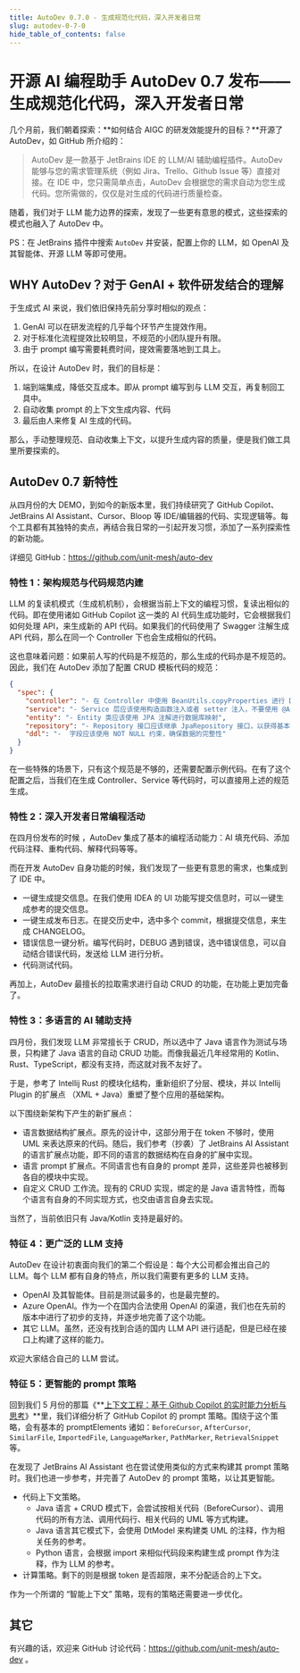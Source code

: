 ```yaml
---
title: AutoDev 0.7.0 - 生成规范化代码，深入开发者日常
slug: autodev-0-7-0
hide_table_of_contents: false
---
```


# 开源 AI 编程助手 AutoDev 0.7 发布—— 生成规范化代码，深入开发者日常

几个月前，我们朝着探索：**如何结合 AIGC 的研发效能提升的目标？**开源了 AutoDev，如 GitHub 所介绍的：

> AutoDev 是一款基于 JetBrains IDE 的 LLM/AI 辅助编程插件。AutoDev 能够与您的需求管理系统（例如 Jira、Trello、Github Issue 等）直接对接。在 IDE 中，您只需简单点击，AutoDev 会根据您的需求自动为您生成代码。您所需做的，仅仅是对生成的代码进行质量检查。

随着，我们对于 LLM 能力边界的探索，发现了一些更有意思的模式，这些探索的模式也融入了 AutoDev 中。

PS：在 JetBrains 插件中搜索 `AutoDev` 并安装，配置上你的 LLM，如 OpenAI 及其智能体、开源 LLM 等即可使用。

## WHY AutoDev？对于 GenAI + 软件研发结合的理解

于生成式 AI 来说，我们依旧保持先前分享时相似的观点：

1. GenAI 可以在研发流程的几乎每个环节产生提效作用。
2. 对于标准化流程提效比较明显，不规范的小团队提升有限。
3. 由于  prompt 编写需要耗费时间，提效需要落地到工具上。

所以，在设计 AutoDev 时，我们的目标是：

1. 端到端集成，降低交互成本。即从 prompt 编写到与 LLM 交互，再复制回工具中。
2. 自动收集 prompt 的上下文生成内容、代码
3. 最后由人来修复 AI 生成的代码。

那么，手动整理规范、自动收集上下文，以提升生成内容的质量，便是我们做工具里所要探索的。

## AutoDev 0.7 新特性

从四月份的大 DEMO，到如今的新版本里，我们持续研究了 GitHub Copilot、JetBrains AI Assistant、Cursor、Bloop 等 IDE/编辑器的代码、实现逻辑等。每个工具都有其独特的卖点，再结合我日常的一引起开发习惯，添加了一系列探索性的新功能。

详细见 GitHub：https://github.com/unit-mesh/auto-dev

### 特性 1：架构规范与**代码规范内建**

LLM 的复读机模式（生成机机制），会根据当前上下文的编程习惯，复读出相似的代码。即在使用诸如 GitHub Copilot 这一类的 AI 代码生成功能时，它会根据我们如何处理 API，来生成新的 API 代码。如果我们的代码使用了 Swagger 注解生成 API 代码，那么在同一个 Controller 下也会生成相似的代码。

这也意味着问题：如果前人写的代码是不规范的，那么生成的代码亦是不规范的。因此，我们在 AutoDev 添加了配置 CRUD 模板代码的规范：

```json
{
  "spec": {
    "controller": "- 在 Controller 中使用 BeanUtils.copyProperties 进行 DTO 转换 Entity",
    "service": "- Service 层应该使用构造函数注入或者 setter 注入，不要使用 @Autowired 注解注入。",
    "entity": "- Entity 类应该使用 JPA 注解进行数据库映射",
    "repository": "- Repository 接口应该继承 JpaRepository 接口，以获得基本的 CRUD 操作",
    "ddl": "-  字段应该使用 NOT NULL 约束，确保数据的完整性"
  }
}
```

在一些特殊的场景下，只有这个规范是不够的，还需要配置示例代码。在有了这个配置之后，当我们在生成 Controller、Service 等代码时，可以直接用上述的规范生成。

### 特性 2：深入开发者日常编程活动

在四月份发布的时候 ，AutoDev 集成了基本的编程活动能力：AI 填充代码、添加代码注释、重构代码、解释代码等等。

而在开发 AutoDev 自身功能的时候，我们发现了一些更有意思的需求，也集成到了 IDE 中。

- 一键生成提交信息。在我们使用 IDEA 的 UI 功能写提交信息时，可以一键生成参考的提交信息。
- 一键生成发布日志。在提交历史中，选中多个 commit，根据提交信息，来生成 CHANGELOG。
- 错误信息一键分析。编写代码时，DEBUG 遇到错误，选中错误信息，可以自动结合错误代码，发送给 LLM 进行分析。
- 代码测试代码。

再加上，AutoDev 最擅长的拉取需求进行自动 CRUD 的功能，在功能上更加完备了。

### 特性 3：**多语言的 AI 辅助支持**

四月份，我们发现 LLM 非常擅长于 CRUD，所以选中了 Java 语言作为测试与场景，只构建了 Java 语言的自动 CRUD 功能。而像我最近几年经常用的 Kotlin、Rust、TypeScript，都没有支持，而这就对我不友好了。

于是，参考了 Intellij Rust 的模块化结构，重新组织了分层、模块，并以 Intellij Plugin 的扩展点 （XML + Java）重塑了整个应用的基础架构。

以下围绕新架构下产生的新扩展点：

- 语言数据结构扩展点。原先的设计中，这部分用于在 token 不够时，使用 UML 来表达原来的代码。随后，我们参考（抄袭）了 JetBrains AI Assistant 的语言扩展点功能，即不同的语言的数据结构在自身的扩展中实现。
- 语言 prompt 扩展点。不同语言也有自身的 prompt 差异，这些差异也被移到各自的模块中实现。
- 自定义 CRUD 工作流。现有的 CRUD 实现，绑定的是 Java 语言特性，而每个语言有自身的不同实现方式，也交由语言自身去实现。

当然了，当前依旧只有 Java/Kotlin 支持是最好的。

### 特征 4：更广泛的 LLM 支持

AutoDev 在设计初衷面向我们的第二个假设是：每个大公司都会推出自己的 LLM。每个 LLM 都有自身的特点，所以我们需要有更多的 LLM 支持。

- OpenAI 及其智能体。目前是测试最多的，也是最完整的。
- Azure OpenAI。作为一个在国内合法使用 OpenAI 的渠道，我们也在先前的版本中进行了初步的支持，并逐步地完善了这个功能。
- 其它 LLM。虽然，还没有找到合适的国内 LLM API 进行适配，但是已经在接口上构建了这样的能力。

欢迎大家结合自己的 LLM 尝试。

### 特征 5：更智能的 prompt 策略

回到我们 5 月份的那篇《**[上下文工程：基于 Github Copilot 的实时能力分析与思考](https://www.phodal.com/blog/llm-context-engineering/)》**里，我们详细分析了 GitHub Copilot 的 prompt 策略。围绕于这个策略，会有基本的 promptElements 诸如：`BeforeCursor`, `AfterCursor`, `SimilarFile`, `ImportedFile`, `LanguageMarker`, `PathMarker`, `RetrievalSnippet` 等。

在发现了 JetBrains AI Assistant 也在尝试使用类似的方式来构建其 prompt 策略时。我们也进一步参考，并完善了 AutoDev 的 prompt 策略，以让其更智能。

- 代码上下文策略。
    - Java 语言 + CRUD 模式下，会尝试按相关代码（BeforeCursor）、调用代码的所有方法、调用代码行、相关代码的 UML 等方式构建。
    - Java 语言其它模式下，会使用 DtModel 来构建类 UML 的注释，作为相关任务的参考。
    - Python 语言，会根据 import 来相似代码段来构建生成 prompt 作为注释，作为 LLM 的参考。
- 计算策略。剩下的则是根据 token 是否超限，来不分配适合的上下文。

作为一个所谓的 “智能上下文” 策略，现有的策略还需要进一步优化。

## 其它

有兴趣的话，欢迎来 GitHub 讨论代码：https://github.com/unit-mesh/auto-dev 。
